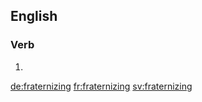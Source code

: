 ==English==

===Verb===
{{head|en}}

# {{present participle of|fraternize|lang=en}}

[[de:fraternizing]]
[[fr:fraternizing]]
[[sv:fraternizing]]